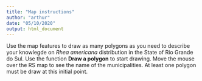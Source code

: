 ```yaml
---
title: "Map instructions"
author: "arthur"
date: "05/10/2020"
output: html_document
---
```


Use the map features to draw as many polygons as you need to describe your knowlegde on *Rhea americana* distribution in the State of Rio Grande do Sul. Use the function **Draw a polygon** to start drawing.
Move the mouse over the RS map to see the name of the municipalities.               At least one polygon must be draw at this initial point.